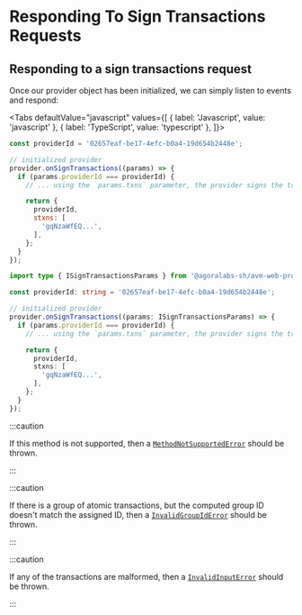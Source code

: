 
# Responding To Sign Transactions Requests

<TOCInline
  maxHeadingLevel={4}
  toc={toc}
/>

## Responding to a sign transactions request

Once our provider object has been initialized, we can simply listen to events and respond:

<Tabs
  defaultValue="javascript"
  values={[
    { label: 'Javascript', value: 'javascript' },
    { label: 'TypeScript', value: 'typescript' },
  ]}>
  <TabItem value="javascript">

```js
const providerId = '02657eaf-be17-4efc-b0a4-19d654b2448e';

// initialized provider
provider.onSignTransactions((params) => {
  if (params.providerId === providerId) {
    // ... using the `params.txns` parameter, the provider signs the transactions and returns the base64 encoded signed transactions

    return {
      providerId,
      stxns: [
        'gqNzaWfEQ...',
      ],
    };
  }
});
```

  </TabItem>
  <TabItem value="typescript">

```typescript
import type { ISignTransactionsParams } from '@agoralabs-sh/avm-web-provider';

const providerId: string = '02657eaf-be17-4efc-b0a4-19d654b2448e';

// initialized provider
provider.onSignTransactions((params: ISignTransactionsParams) => {
  if (params.providerId === providerId) {
    // ... using the `params.txns` parameter, the provider signs the transactions and returns the base64 encoded signed transactions

    return {
      providerId,
      stxns: [
        'gqNzaWfEQ...',
      ],
    };
  }
});
```

  </TabItem>
</Tabs>

:::caution

If this method is not supported, then a [`MethodNotSupportedError`](../../api-reference/errors#methodnotsupportederror) should be thrown.

:::

:::caution

If there is a group of atomic transactions, but the computed group ID doesn't match the assigned ID, then a [`InvalidGroupIdError`](../../api-reference/errors#invalidgroupiderror) should be thrown.

:::

:::caution

If any of the transactions are malformed, then a [`InvalidInputError`](../../api-reference/errors#invalidinputerror) should be thrown.

:::

